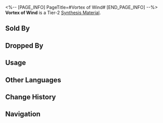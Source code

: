 <%-- [PAGE_INFO]
PageTitle=#Vortex of Wind#
[END_PAGE_INFO] --%>
{{Item Infobox
|id          = 181007
|image       = Item Vortex of Wind.png{{subst:void|<!--$UPLOAD:<<SpriteOutput/ItemFigures/181007.png>-<Item Vortex of Wind.png>-<Item Icons>>-->}}
|type        = Synthesis Material
|invCategory = Other Materials
|rarity      = 2
|effect      = 
|description = Tier 2 Synthesis Material
|source1     = [[Cloudford: Mara-Struck Soldiers or other enemies]]
|source2     = [[Found in destructible objects in Jarilo-VI]]
|source3     = [[Grocery Store Owner]]
|source4     = [[Administrative District Shop]]
}}
{{Description|The eye of the storm remains stagnant.<br />Even when put in vacuum, the grains involved in the vortex continue to revolve around the eye of the storm.<br /><br />''"Look, they won't stop no matter what happens. They just keep whirling. You know what that reminds me of?"''<br />''"Trailblazing!"''<br />''"...That's right, Pom-Pom. Promise me that our trailblazing journey will never come to a stop."''}}
'''Vortex of Wind''' is a Tier-2 [[Synthesis Material]].

==Sold By==
{{Shop Availability}}

==Dropped By==
{{Dropped By}}

==Usage==
{{Craft Usage}}

==Other Languages==
{{Other Languages
|en   = Vortex of Wind
|zhs  = 风之旋
|zht  = 風之旋
|ja   = 風の渦
|ko   = 바람의 소용돌이
|es   = Remolino de viento
|fr   = Vortex de vent
|ru   = Вихрь ветра
|th   = Vortex of Wind
|vi   = Lốc Xoáy
|de   = Vortex des Windes
|id   = Vortex of Wind
|pt   = Vórtice de Vento
}}

==Change History==
{{Change History|1.0}}

==Navigation==
{{Synthesis Material Navbox}}